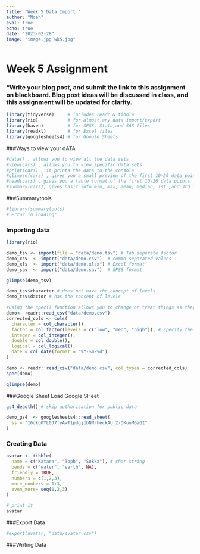 ```yaml
---
title: "Week 5 Data Import "
author: "Noah"
eval: true
echo: true
date: "2023-02-28"
image: "image.jpg wk5.jpg"
---
```


# Week 5 Assignment

### "Write your blog post, and submit the link to this assignment on blackboard. Blog post ideas will be discussed in class, and this assignment will be updated for clarity.

```r

library(tidyverse)     # includes readr & tibble
library(rio)           # for almost any data import/export
library(haven)         # for SPSS, Stata,and SAS files
library(readxl)        # for Excel files
library(googlesheets4) # for Google Sheets

```

###Ways to view your dATA

```r
#data() , allows you to view all the data sets
#view(cars) , allows you to view specific data sets
#print(cars) , it prints the data to the console
#glimpse(cars) , gives you a small preview of the first 10-20 data points
#head(cars) , gives you a table format of the first 10-20 data points
#summary(cars), gives basic info min, max, mean, median, 1st ,and 3rd interquartile range
```

###Summarytools

```r
#library(summarytools)
# Error in loading"
```

### Importing data

```r
library(rio)

demo_tsv <- import(file = "data/demo.tsv") # Tab seperate factor
demo_csv  <- import("data/demo.csv")  # comma-separated values
demo_xls  <- import("data/demo.xlsx") # Excel format
demo_sav  <- import("data/demo.sav")  # SPSS format

glimpse(demo_tsv)

demo_tsv$character # does not have the concept of levels
demo_tsv$dactor # has the concept of levels


```

```r
#Using the spec() function allows you to change or treat things as they come in.
demo<- readr::read_csv("data/demo.csv")
corrected_cols <- cols(
  character = col_character(),
  factor = col_factor(levels = c("low", "med", "high")), # specify the order you want
  integer = col_integer(),
  double = col_double(),
  logical = col_logical(),
  date = col_date(format = "%Y-%m-%d")
)

demo <- readr::read_csv("data/demo.csv", col_types = corrected_cols)
spec(demo)

glimpse(demo)
```

###Google Sheet Load Google SHeet

```r
gs4_deauth() # skip authorisation for public data

demo_gs4  <- googlesheets4::read_sheet(
  ss = "16dkq0YL0J7fyAwT1pdgj1bNNrheckAU_2-DKuuM6aGI"
)
```

### Creating Data

```r
avatar <- tibble( 
  name = c("Katara", "Toph", "Sokka"), # char string 
  bends = c("water", "earth", NA),
  friendly = TRUE,
  numbers = c(1,2,3),
  more_numbers = 1:3,
  even_more= seq(1,2,3)
)

# print it
avatar
```

###Export Data

```r
#export(avatar, "data/avatar.csv")
```

###Writing Data
